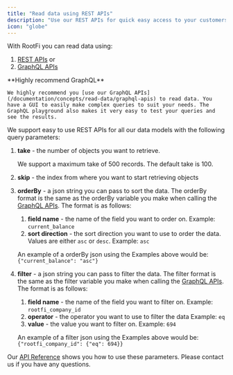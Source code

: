 ```yaml
---
title: "Read data using REST APIs"
description: "Use our REST APIs for quick easy access to your customers data"
icon: "globe"
---
```

With RootFi you can read data using:
1. [REST APIs](/documentation/concepts/read-data/rest-apis) or
2. [GraphQL APIs](/documentation/concepts/read-data/graphql-apis)

<Note>
    **Highly recommend GraphQL**

    We highly recommend you [use our GraphQL APIs](/documentation/concepts/read-data/graphql-apis) to read data. You have a GUI to easily make complex queries to suit your needs. The GraphQL playground also makes it very easy to test your queries and see the results.

</Note>

We support easy to use REST APIs for all our data models with the following query parameters:

1. **take** - the number of objects you want to retrieve.

   <Note>We support a maximum take of 500 records. The default take is 100.</Note>

2. **skip** - the index from where you want to start retrieving objects
3. **orderBy** - a json string you can pass to sort the data. The orderBy format is the same as the orderBy variable you make when calling the [GraphQL APIs](/documentation/concepts/read-data/graphql-apis). The format is as follows:

   1. **field name** - the name of the field you want to order on. Example: `current_balance`
   2. **sort direction** - the sort direction you want to use to order the data. Values are either `asc` or `desc`. Example: `asc`

   An example of a orderBy json using the Examples above would be: `{"current_balance": "asc"}`

4. **filter** - a json string you can pass to filter the data. The filter format is the same as the filter variable you make when calling the [GraphQL APIs](/documentation/concepts/read-data/graphql-apis). The format is as follows:

   1. **field name** - the name of the field you want to filter on. Example: `rootfi_company_id`
   2. **operator** - the operator you want to use to filter the data Example: `eq`
   3. **value** - the value you want to filter on. Example: `694`

   An example of a filter json using the Examples above would be: `{"rootfi_company_id": {"eq": 694}}`

Our [API Reference](/api-reference/accounts/get-all-accounts) shows you how to use these parameters. Please contact us if you have any questions.


